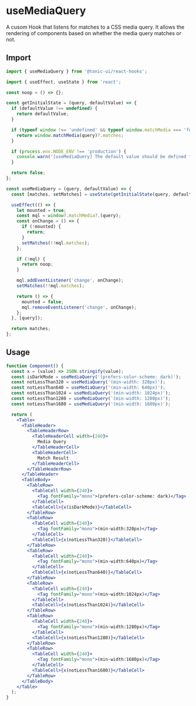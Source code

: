 # useMediaQuery

A cusom Hook that listens for matches to a CSS media query. It allows the rendering of components based on whether the media query matches or not.

## Import

```js
import { useMediaQuery } from '@tonic-ui/react-hooks';
```

```js
import { useEffect, useState } from 'react';

const noop = () => {};

const getInitialState = (query, defaultValue) => {
  if (defaultValue !== undefined) {
    return defaultValue;
  }

  if (typeof window !== 'undefined' && typeof window.matchMedia === 'function') {
    return window.matchMedia(query)?.matches;
  }

  if (process.env.NODE_ENV !== 'production') {
    console.warn('[useMediaQuery] The default value should be defined for server-side rendering.');
  }

  return false;
};

const useMediaQuery = (query, defaultValue) => {
  const [matches, setMatches] = useState(getInitialState(query, defaultValue));

  useEffect(() => {
    let mounted = true;
    const mql = window?.matchMedia?.(query);
    const onChange = () => {
      if (!mounted) {
        return;
      }
      setMatches(!!mql.matches);
    };

    if (!mql) {
      return noop;
    }

    mql.addEventListener('change', onChange);
    setMatches(!!mql.matches);

    return () => {
      mounted = false;
      mql.removeEventListener('change', onChange);
    };
  }, [query]);

  return matches;
};
```

## Usage

```jsx
function Component() {
  const x = (value) => JSON.stringify(value);
  const isDarkMode = useMediaQuery('(prefers-color-scheme: dark)');
  const notLessThan320 = useMediaQuery('(min-width: 320px)');
  const notLessThan640 = useMediaQuery('(min-width: 640px)');
  const notLessThan1024 = useMediaQuery('(min-width: 1024px)');
  const notLessThan1280 = useMediaQuery('(min-width: 1280px)');
  const notLessThan1680 = useMediaQuery('(min-width: 1680px)');

  return (
    <Table>
      <TableHeader>
        <TableHeaderRow>
          <TableHeaderCell width={240}>
            Media Query
          </TableHeaderCell>
          <TableHeaderCell>
            Match Result
          </TableHeaderCell>
        </TableHeaderRow>
      </TableHeader>
      <TableBody>
        <TableRow>
          <TableCell width={240}>
            <Tag fontFamily="mono">(prefers-color-scheme: dark)</Tag>
          </TableCell>
          <TableCell>{x(isDarkMode)}</TableCell>
        </TableRow>
        <TableRow>
          <TableCell width={240}>
            <Tag fontFamily="mono">(min-width:320px)</Tag>
          </TableCell>
          <TableCell>{x(notLessThan320)}</TableCell>
        </TableRow>
        <TableRow>
          <TableCell width={240}>
            <Tag fontFamily="mono">(min-width:640px)</Tag>
          </TableCell>
          <TableCell>{x(notLessThan640)}</TableCell>
        </TableRow>
        <TableRow>
          <TableCell width={240}>
            <Tag fontFamily="mono">(min-width:1024px)</Tag>
          </TableCell>
          <TableCell>{x(notLessThan1024)}</TableCell>
        </TableRow>
        <TableRow>
          <TableCell width={240}>
            <Tag fontFamily="mono">(min-width:1280px)</Tag>
          </TableCell>
          <TableCell>{x(notLessThan1280)}</TableCell>
        </TableRow>
        <TableRow>
          <TableCell width={240}>
            <Tag fontFamily="mono">(min-width:1680px)</Tag>
          </TableCell>
          <TableCell>{x(notLessThan1680)}</TableCell>
        </TableRow>
      </TableBody>
    </Table>
  );
}
```
